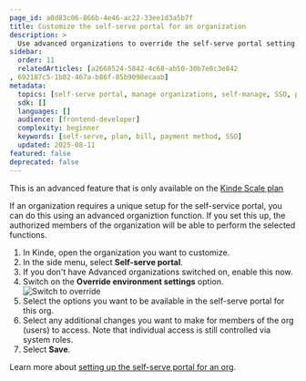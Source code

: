 ```yaml
---
page_id: a0d83c06-866b-4e46-ac22-33ee1d3a5b7f
title: Customize the self-serve portal for an organization
description: >
  Use advanced organizations to override the self-serve portal setting for individual organizations. For example, make a function available in one organization that is not suitable for another org.
sidebar:
  order: 11
  relatedArticles: [a2668524-5842-4c68-ab50-30b7e8c3e842
, 692187c5-1b82-467a-b86f-85b9098ecaab]
metadata:
  topics: [self-serve portal, manage organizations, self-manage, SSO, plan management, payment details]
  sdk: []
  languages: []
  audience: [frontend-developer]
  complexity: beginner
  keywords: [self-serve, plan, bill, payment method, SSO]
  updated: 2025-08-11
featured: false
deprecated: false
---
```


<Aside type="upgrade">

This is an advanced feature that is only available on the [Kinde Scale plan](https://kinde.com/pricing/)

</Aside>

If an organization requires a unique setup for the self-service portal, you can do this using an advanced organiztion function. If you set this up, the authorized members of the organization will be able to perform the selected functions. 

1. In Kinde, open the organization you want to customize.
2. In the side menu, select **Self-serve portal**.
3. If you don't have Advanced organizations switched on, enable this now.
4. Switch on the **Override environment settings** option.
   ![Switch to override](https://imagedelivery.net/skPPZTHzSlcslvHjesZQcQ/9461ff2f-0c8e-4f2a-0dbb-f6db420bb400/public)
5. Select the options you want to be available in the self-serve portal for this org. 
5. Select any additional changes you want to make for members of the org (users) to access. Note that individual access is still controlled via system roles.
6. Select **Save**.

Learn more about [setting up the self-serve portal for an org](/build/set-up-options/self-serve-portal-for-orgs/). 
